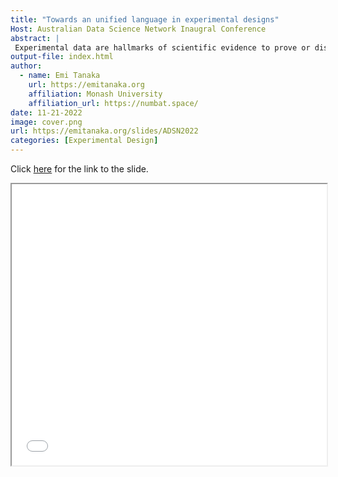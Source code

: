 ```yaml
---
title: "Towards an unified language in experimental designs"
Host: Australian Data Science Network Inaugral Conference 
abstract: |
 Experimental data are hallmarks of scientific evidence to prove or disprove theories or hypotheses. Multiple people with different expertise are typically involved in planning and executing experiments but rarely is the communication easy or seamless, especially across people from different domains, yet we predicate on the assumption that misapprehensions will be somehow sorted out. This assumption leaves the success of an experiment at the mercy of the interpersonal communication skills of people involved. Rather than leaving the success of an experiment to serendipity, I propose a novel framework to robustify the workflow of the construction of experimental designs that encourages users to deliberate on understanding the experimental structure. This framework, called "the grammar of experimental designs", considers an object oriented system to encapsulate the experimental structure in a cognitive programming approach. I demonstrate this approach using the R packages, edibble and deggust. 
output-file: index.html
author:
  - name: Emi Tanaka
    url: https://emitanaka.org
    affiliation: Monash University
    affiliation_url: https://numbat.space/
date: 11-21-2022
image: cover.png
url: https://emitanaka.org/slides/ADSN2022
categories: [Experimental Design]
---
```




Click [here](`r rmarkdown::metadata$url`) for the link to the slide. 

<iframe src="`r rmarkdown::metadata$url`" width="100%" height="450px"></iframe>
